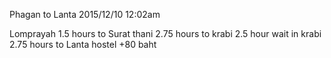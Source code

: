 Phagan to Lanta
2015/12/10 12:02am

Lomprayah 1.5 hours to Surat thani
2.75 hours to krabi
2.5 hour wait in krabi
2.75 hours to Lanta hostel +80 baht
